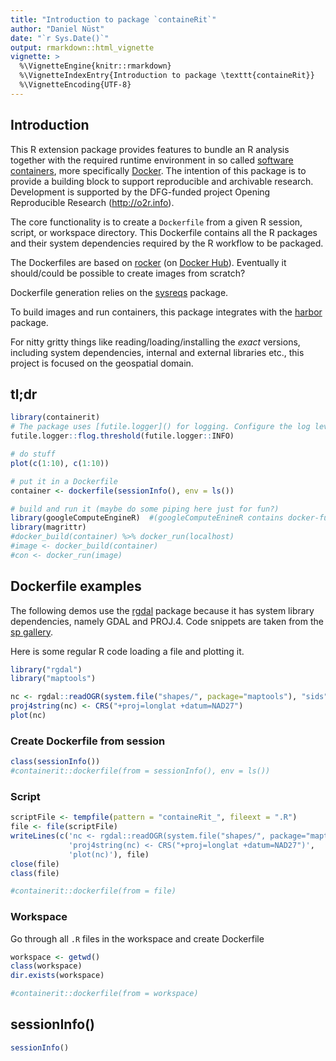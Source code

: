 ```yaml
---
title: "Introduction to package `containeRit`"
author: "Daniel Nüst"
date: "`r Sys.Date()`"
output: rmarkdown::html_vignette
vignette: >
  %\VignetteEngine{knitr::rmarkdown}
  %\VignetteIndexEntry{Introduction to package \texttt{containeRit}}
  %\VignetteEncoding{UTF-8}
---
```


## Introduction

This R extension package provides features to bundle an R analysis together with the required runtime environment in so called [software containers](https://en.wikipedia.org/wiki/Operating-system-level_virtualization), more specifically [Docker](http://docker.com/).
The intention of this package is to provide a building block to support reproducible and archivable research. Development is supported by the DFG-funded project Opening Reproducible Research ([http://o2r.info](http://o2r.info)).

The core functionality is to create a `Dockerfile` from a given R session, script, or workspace directory. This Dockerfile contains all the R packages and their system dependencies required by the R workflow to be packaged. 

The Dockerfiles are based on [rocker](https://github.com/rocker-org/rocker) (on [Docker Hub](https://hub.docker.com/u/rocker/)). Eventually it should/could be possible to create images from scratch?

Dockerfile generation relies on the [sysreqs](https://github.com/r-hub/sysreqs) package.

To build images and run containers, this package integrates with the [harbor](https://github.com/wch/harbor) package.

For nitty gritty things like reading/loading/installing the _exact_ versions, including system dependencies, internal and external libraries etc., this project is focused on the geospatial domain.

## tl;dr

```r
library(containerit)
# The package uses [futile.logger]() for logging. Configure the log level with
futile.logger::flog.threshold(futile.logger::INFO)

# do stuff
plot(c(1:10), c(1:10))

# put it in a Dockerfile
container <- dockerfile(sessionInfo(), env = ls())

# build and run it (maybe do some piping here just for fun?)
library(googleComputeEngineR)  #(googleComputeEnineR contains docker-functions from the harbor-package until harbor moves to CRAN)
library(magrittr)
#docker_build(container) %>% docker_run(localhost)
#image <- docker_build(container)
#con <- docker_run(image)
```

## Dockerfile examples

The following demos use the [rgdal](https://cran.r-project.org/web/packages/rgdal/index.html) package because it has system library dependencies, namely GDAL and PROJ.4. Code snippets are taken from the [sp gallery](http://edzer.github.io/sp/).

Here is some regular R code loading a file and plotting it.

```r
library("rgdal")
library("maptools")

nc <- rgdal::readOGR(system.file("shapes/", package="maptools"), "sids", verbose = FALSE)
proj4string(nc) <- CRS("+proj=longlat +datum=NAD27")
plot(nc)
```

### Create Dockerfile from session

```r
class(sessionInfo())
#containerit::dockerfile(from = sessionInfo(), env = ls())
```

### Script

```r
scriptFile <- tempfile(pattern = "containeRit_", fileext = ".R")
file <- file(scriptFile)
writeLines(c('nc <- rgdal::readOGR(system.file("shapes/", package="maptools"), "sids", verbose = FALSE)',
             'proj4string(nc) <- CRS("+proj=longlat +datum=NAD27")',
             'plot(nc)'), file)
close(file)
class(file)

#containerit::dockerfile(from = file)
```

### Workspace

Go through all `.R` files in the workspace and create Dockerfile

```r
workspace <- getwd()
class(workspace)
dir.exists(workspace)

#containerit::dockerfile(from = workspace)
```

## sessionInfo()

```r
sessionInfo()
```
